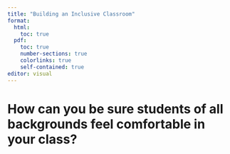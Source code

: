 ```yaml
---
title: "Building an Inclusive Classroom"
format: 
  html:
    toc: true
  pdf:
    toc: true
    number-sections: true
    colorlinks: true
    self-contained: true
editor: visual
---
```


# How can you be sure students of all backgrounds feel comfortable in your class? {#inclusive-classroom}
